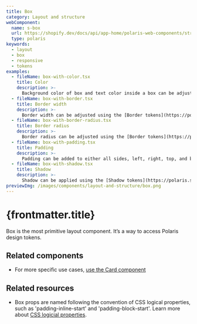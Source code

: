 ```yaml
---
title: Box
category: Layout and structure
webComponent:
  name: s-box
  url: https://shopify.dev/docs/api/app-home/polaris-web-components/structure/box
  type: polaris
keywords:
  - layout
  - box
  - responsive
  - tokens
examples:
  - fileName: box-with-color.tsx
    title: Color
    description: >-
      Background color of box and text color inside a box can be adjusted using the [Color tokens](https://polaris.shopify.com/tokens/color).
  - fileName: box-with-border.tsx
    title: Border width
    description: >-
      Border width can be adjusted using the [Border tokens](https://polaris.shopify.com/tokens/border), and a subset of tokens allows different types of border.
  - fileName: box-with-border-radius.tsx
    title: Border radius
    description: >-
      Border radius can be adjusted using the [Border tokens](https://polaris.shopify.com/tokens/border).
  - fileName: box-with-padding.tsx
    title: Padding
    description: >-
      Padding can be added to either all sides, left, right, top, and bottom, using the [Space tokens](https://polaris.shopify.com/tokens/space). The `padding` prop supports responsive spacing with the [Breakpoints tokens](https://polaris.shopify.com/tokens/breakpoints).
  - fileName: box-with-shadow.tsx
    title: Shadow
    description: >-
      Shadow can be applied using the [Shadow tokens](https://polaris.shopify.com/tokens/shadow).
previewImg: /images/components/layout-and-structure/box.png
---
```


# {frontmatter.title}

<Lede>

Box is the most primitive layout component. It’s a way to access Polaris design tokens.

</Lede>

<WebComponentBanner
  componentName={frontmatter.title}
  webComponentName={frontmatter.webComponent.name}
  webComponentUrl={frontmatter.webComponent.url}
  type={frontmatter.webComponent.type}
/>

<Examples />

<Props componentName={frontmatter.title} />

## Related components

- For more specific use cases, [use the Card component](https://polaris.shopify.com/components/layout-and-structure/card)

## Related resources

- Box props are named following the convention of CSS logical properties, such as 'padding-inline-start' and 'padding-block-start'. Learn more about [CSS logicial properties](https://developer.mozilla.org/en-US/docs/Web/CSS/CSS_Logical_Properties).

